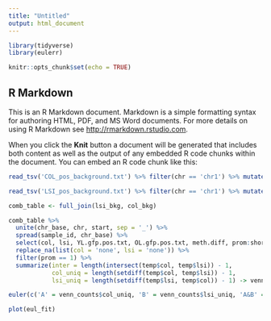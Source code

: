 ```yaml
---
title: "Untitled"
output: html_document
---
```


```r

library(tidyverse)
library(eulerr)

knitr::opts_chunk$set(echo = TRUE)
```

## R Markdown

This is an R Markdown document. Markdown is a simple formatting syntax for authoring HTML, PDF, and MS Word documents. For more details on using R Markdown see <http://rmarkdown.rstudio.com>.

When you click the **Knit** button a document will be generated that includes both content as well as the output of any embedded R code chunks within the document. You can embed an R code chunk like this:

```r
read_tsv('COL_pos_background.txt') %>% filter(chr == 'chr1') %>% mutate(sample_id = 'col') -> col_bkg

read_tsv('LSI_pos_background.txt') %>% filter(chr == 'chr1') %>% mutate(sample_id = 'lsi') -> lsi_bkg

comb_table <- full_join(lsi_bkg, col_bkg)
```



```r
comb_table %>% 
  unite(chr_base, chr, start, sep = '_') %>% 
  spread(sample_id, chr_base) %>%
  select(col, lsi, YL.gfp.pos.txt, OL.gfp.pos.txt, meth.diff, prom:shores) %>%
  replace_na(list(col = 'none', lsi = 'none')) %>%
  filter(prom == 1) %>%
  summarize(inter = length(intersect(temp$col, temp$lsi)) - 1, 
            col_uniq = length(setdiff(temp$col, temp$lsi)) - 1, 
            lsi_uniq = length(setdiff(temp$lsi, temp$col)) - 1) -> venn_counts

euler(c('A' = venn_counts$col_uniq, 'B' = venn_counts$lsi_uniq, 'A&B' = venn_counts$inter)) -> eul_fit

plot(eul_fit)
```


